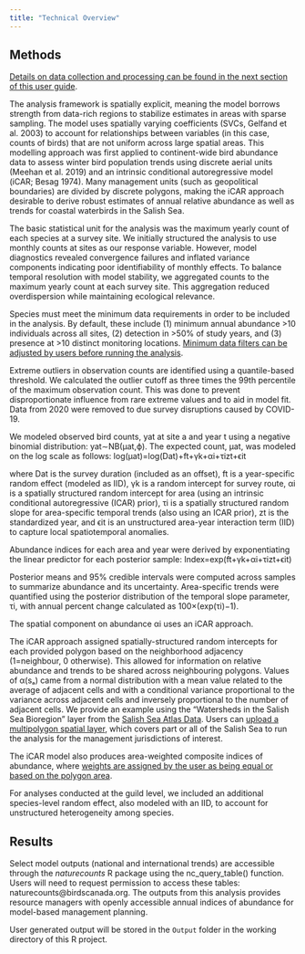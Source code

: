 ```yaml
---
title: "Technical Overview"
---
```


## Methods {#1.1Intro}

[Details on data collection and processing can be found in the next section of this user guide](#1.1Data).

The analysis framework is spatially explicit, meaning the model borrows strength from data-rich regions to stabilize estimates in areas with sparse sampling. The model uses spatially varying coefficients (SVCs, Gelfand et al. 2003) to account for relationships between variables (in this case, counts of birds) that are not uniform across large spatial areas. This modelling approach was first applied to continent-wide bird abundance data to assess winter bird population trends using discrete aerial units (Meehan et al. 2019) and an intrinsic conditional autoregressive model (iCAR; Besag 1974). Many management units (such as geopolitical boundaries) are divided by discrete polygons, making the iCAR approach desirable to derive robust estimates of annual relative abundance as well as trends for coastal waterbirds in the Salish Sea.

The basic statistical unit for the analysis was the maximum yearly count of each species at a survey site. We initially structured the analysis to use monthly counts at sites as our response variable. However, model diagnostics revealed convergence failures and inflated variance components indicating poor identifiability of monthly effects. To balance temporal resolution with model stability, we aggregated counts to the maximum yearly count at each survey site. This aggregation reduced overdispersion while maintaining ecological relevance.

Species must meet the minimum data requirements in order to be included in the analysis. By default, these include (1) minimum annual abundance \>10 individuals across all sites, (2) detection in \>50% of study years, and (3) presence at \>10 distinct monitoring locations. [Minimum data filters can be adjusted by users before running the analysis](#3.1Analysis).

Extreme outliers in observation counts are identified using a quantile-based threshold. We calculated the outlier cutoff as three times the 99th percentile of the maximum observation count. This was done to prevent disproportionate influence from rare extreme values and to aid in model fit. Data from 2020 were removed to due survey disruptions caused by COVID-19.

We modeled observed bird counts, yat at site a and year t using a negative binomial distribution: yat∼NB(μat,ϕ). The expected count, μat, was modeled on the log scale as follows: log⁡(μat)=log⁡(Dat)+ft+γk+αi+τizt+ϵit

where Dat is the survey duration (included as an offset), ft is a year-specific random effect (modeled as IID), γk is a random intercept for survey route, αi is a spatially structured random intercept for area (using an intrinsic conditional autoregressive (ICAR) prior), τi is a spatially structured random slope for area-specific temporal trends (also using an ICAR prior), zt is the standardized year, and ϵit is an unstructured area-year interaction term (IID) to capture local spatiotemporal anomalies.

Abundance indices for each area and year were derived by exponentiating the linear predictor for each posterior sample: Index=exp(ft+γk+αi+τizt+ϵit)

Posterior means and 95% credible intervals were computed across samples to summarize abundance and its uncertainty. Area-specific trends were quantified using the posterior distribution of the temporal slope parameter, τi, with annual percent change calculated as 100×(exp⁡(τi)−1).

The spatial component on abundance αi uses an iCAR approach.

The iCAR approach assigned spatially-structured random intercepts for each provided polygon based on the neighborhood adjacency (1=neighbour, 0 otherwise). This allowed for information on relative abundance and trends to be shared across neighbouring polygons. Values of α(sₐ) came from a normal distribution with a mean value related to the average of adjacent cells and with a conditional variance proportional to the variance across adjacent cells and inversely proportional to the number of adjacent cells. We provide an example using the "Watersheds in the Salish Sea Bioregion" layer from the [Salish Sea Atlas Data](https://salish-sea-atlas-data-wwu.hub.arcgis.com/). Users can [upload a multipolygon spatial layer](#3.1Analysis), which covers part or all of the Salish Sea to run the analysis for the management jurisdictions of interest.

The iCAR model also produces area-weighted composite indices of abundance, where [weights are assigned by the user as being equal or based on the polygon area](#3.1.1Analysis).

For analyses conducted at the guild level, we included an additional species-level random effect, also modeled with an IID, to account for unstructured heterogeneity among species.

## Results {#1.2Intro}

Select model outputs (national and international trends) are accessible through the *naturecounts* R package using the nc_query_table() function. Users will need to request permission to access these tables: naturecounts\@birdscanada.org. The outputs from this analysis provides resource managers with openly accessible annual indices of abundance for model-based management planning.

User generated output will be stored in the `Output` folder in the working directory of this R project.
